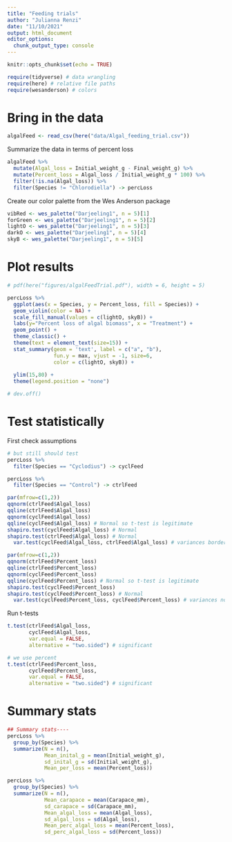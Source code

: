```yaml
---
title: "Feeding trials"
author: "Julianna Renzi"
date: "11/10/2021"
output: html_document
editor_options: 
  chunk_output_type: console
---
```


```r
knitr::opts_chunk$set(echo = TRUE)

require(tidyverse) # data wrangling
require(here) # relative file paths
require(wesanderson) # colors
```

# Bring in the data

```r
algalFeed <- read_csv(here("data/Algal_feeding_trial.csv"))

```

Summarize the data in terms of percent loss

```r
algalFeed %>% 
  mutate(Algal_loss = Initial_weight_g - Final_weight_g) %>% 
  mutate(Percent_loss = Algal_loss / Initial_weight_g * 100) %>% 
  filter(!is.na(Algal_loss)) %>% 
  filter(Species != "Chlorodiella") -> percLoss
```

Create our color palette from the Wes Anderson package

```r
vibRed <- wes_palette("Darjeeling1", n = 5)[1]
forGreen <- wes_palette("Darjeeling1", n = 5)[2]
lightO <- wes_palette("Darjeeling1", n = 5)[3]
darkO <- wes_palette("Darjeeling1", n = 5)[4]
skyB <- wes_palette("Darjeeling1", n = 5)[5]

```

# Plot results

```r
# pdf(here("figures/algalFeedTrial.pdf"), width = 6, height = 5)

percLoss %>% 
  ggplot(aes(x = Species, y = Percent_loss, fill = Species)) +
  geom_violin(color = NA) + 
  scale_fill_manual(values = c(lightO, skyB)) +
  labs(y="Percent loss of algal biomass", x = "Treatment") +
  geom_point() +
  theme_classic() +
  theme(text = element_text(size=15)) +
  stat_summary(geom = 'text', label = c("a", "b"), 
               fun.y = max, vjust = -1, size=6, 
               color = c(lightO, skyB)) +
  
  ylim(15,80) +
  theme(legend.position = "none")

# dev.off()

```

# Test statistically

First check assumptions

```r
# but still should test
percLoss %>% 
  filter(Species == "Cyclodius") -> cyclFeed

percLoss %>% 
  filter(Species == "Control") -> ctrlFeed

par(mfrow=c(1,2))
qqnorm(ctrlFeed$Algal_loss)
qqline(ctrlFeed$Algal_loss)
qqnorm(cyclFeed$Algal_loss)
qqline(cyclFeed$Algal_loss) # Normal so t-test is legitimate
shapiro.test(cyclFeed$Algal_loss) # Normal
shapiro.test(ctrlFeed$Algal_loss) # Normal
  var.test(cyclFeed$Algal_loss, ctrlFeed$Algal_loss) # variances borderline but OK

par(mfrow=c(1,2))
qqnorm(ctrlFeed$Percent_loss)
qqline(ctrlFeed$Percent_loss)
qqnorm(cyclFeed$Percent_loss)
qqline(cyclFeed$Percent_loss) # Normal so t-test is legitimate
shapiro.test(cyclFeed$Percent_loss) 
shapiro.test(cyclFeed$Percent_loss) # Normal
  var.test(cyclFeed$Percent_loss, cyclFeed$Percent_loss) # variances not equal

```

Run t-tests

```r
t.test(ctrlFeed$Algal_loss, 
       cyclFeed$Algal_loss, 
       var.equal = FALSE, 
       alternative = "two.sided") # significant

# we use percent
t.test(ctrlFeed$Percent_loss, 
       cyclFeed$Percent_loss, 
       var.equal = FALSE, 
       alternative = "two.sided") # significant
```

# Summary stats

```r
## Summary stats----
percLoss %>% 
  group_by(Species) %>% 
  summarize(N = n(), 
            Mean_inital_g = mean(Initial_weight_g),
            sd_inital_g = sd(Initial_weight_g),
            Mean_per_loss = mean(Percent_loss))

percLoss %>% 
  group_by(Species) %>% 
  summarize(N = n(), 
            Mean_carapace = mean(Carapace_mm), 
            sd_carapace = sd(Carapace_mm),
            Mean_algal_loss = mean(Algal_loss), 
            sd_algal_loss = sd(Algal_loss),
            Mean_perc_algal_loss = mean(Percent_loss), 
            sd_perc_algal_loss = sd(Percent_loss)) 
```




